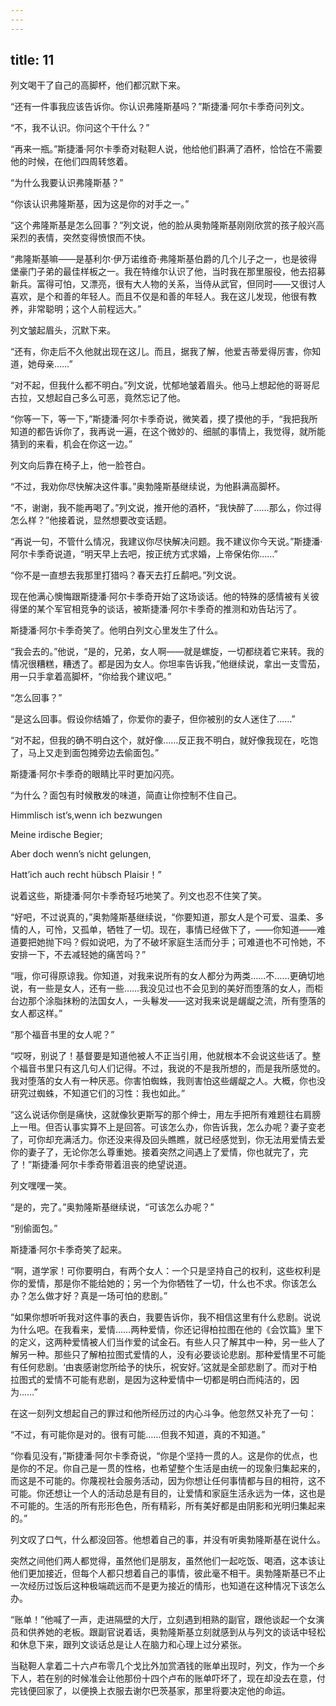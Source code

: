 ```yaml
---
---
---
```

title: 11
---




列文喝干了自己的高脚杯，他们都沉默下来。

“还有一件事我应该告诉你。你认识弗隆斯基吗？”斯捷潘·阿尔卡季奇问列文。

“不，我不认识。你问这个干什么？”

“再来一瓶。”斯捷潘·阿尔卡季奇对鞑靼人说，他给他们斟满了酒杯，恰恰在不需要他的时候，在他们四周转悠着。

“为什么我要认识弗隆斯基？”

“你该认识弗隆斯基，因为这是你的对手之一。”

“这个弗隆斯基是怎么回事？”列文说，他的脸从奥勃隆斯基刚刚欣赏的孩子般兴高采烈的表情，突然变得愤恨而不快。

“弗隆斯基嘛——是基利尔·伊万诺维奇·弗隆斯基伯爵的几个儿子之一，也是彼得堡豪门子弟的最佳样板之一。我在特维尔认识了他，当时我在那里服役，他去招募新兵。富得可怕，又漂亮，很有大人物的关系，当侍从武官，但同时——又很讨人喜欢，是个和善的年轻人。而且不仅是和善的年轻人。我在这儿发现，他很有教养，非常聪明；这个人前程远大。”

列文皱起眉头，沉默下来。

“还有，你走后不久他就出现在这儿。而且，据我了解，他爱吉蒂爱得厉害，你知道，她母亲……”

“对不起，但我什么都不明白。”列文说，忧郁地皱着眉头。他马上想起他的哥哥尼古拉，又想起自己多么可恶，竟然忘记了他。

“你等一下，等一下，”斯捷潘·阿尔卡季奇说，微笑着，摸了摸他的手，“我把我所知道的都告诉你了，我再说一遍，在这个微妙的、细腻的事情上，我觉得，就所能猜到的来看，机会在你这一边。”

列文向后靠在椅子上，他一脸苍白。

“不过，我劝你尽快解决这件事。”奥勃隆斯基继续说，为他斟满高脚杯。

“不，谢谢，我不能再喝了。”列文说，推开他的酒杯，“我快醉了……那么，你过得怎么样？”他接着说，显然想要改变话题。

“再说一句，不管什么情况，我建议你尽快解决问题。我不建议你今天说。”斯捷潘·阿尔卡季奇说道，“明天早上去吧，按正统方式求婚，上帝保佑你……”

“你不是一直想去我那里打猎吗？春天去打丘鹬吧。”列文说。

现在他满心懊悔跟斯捷潘·阿尔卡季奇开始了这场谈话。他的特殊的感情被有关彼得堡的某个军官相竞争的谈话，被斯捷潘·阿尔卡季奇的推测和劝告玷污了。

斯捷潘·阿尔卡季奇笑了。他明白列文心里发生了什么。

“我会去的。”他说，“是的，兄弟，女人啊——就是螺旋，一切都绕着它来转。我的情况很糟糕，糟透了。都是因为女人。你坦率告诉我，”他继续说，拿出一支雪茄，用一只手拿着高脚杯，“你给我个建议吧。”

“怎么回事？”

“是这么回事。假设你结婚了，你爱你的妻子，但你被别的女人迷住了……”

“对不起，但我的确不明白这个，就好像……反正我不明白，就好像我现在，吃饱了，马上又走到面包摊旁边去偷面包。”

斯捷潘·阿尔卡季奇的眼睛比平时更加闪亮。

“为什么？面包有时候散发的味道，简直让你控制不住自己。

Himmlisch ist’s,wenn ich bezwungen

Meine irdische Begier;

Aber doch wenn’s nicht gelungen,

Hatt’ich auch recht hübsch Plaisir！”



说着这些，斯捷潘·阿尔卡季奇轻巧地笑了。列文也忍不住笑了笑。

“好吧，不过说真的，”奥勃隆斯基继续说，“你要知道，那女人是个可爱、温柔、多情的人，可怜，又孤单，牺牲了一切。现在，事情已经做下了，——你知道——难道要把她抛下吗？假如说吧，为了不破坏家庭生活而分手；可难道也不可怜她，不安排一下，不去减轻她的痛苦吗？”

“哦，你可得原谅我。你知道，对我来说所有的女人都分为两类……不……更确切地说，有一些是女人，还有一些……我没见过也不会见到的美好而堕落的女人，而柜台边那个涂脂抹粉的法国女人，一头鬈发——这对我来说是龌龊之流，所有堕落的女人都这样。”

“那个福音书里的女人呢？”

“哎呀，别说了！基督要是知道他被人不正当引用，他就根本不会说这些话了。整个福音书里只有这几句人们记得。不过，我说的不是我所想的，而是我所感觉的。我对堕落的女人有一种厌恶。你害怕蜘蛛，我则害怕这些龌龊之人。大概，你也没研究过蜘蛛，不知道它们的习性：我也如此。”

“这么说话你倒是痛快，这就像狄更斯写的那个绅士，用左手把所有难题往右肩膀上一甩。但否认事实算不上是回答。可该怎么办，你告诉我，怎么办呢？妻子变老了，可你却充满活力。你还没来得及回头瞧瞧，就已经感觉到，你无法用爱情去爱你的妻子了，无论你怎么尊重她。接着突然之间遇上了爱情，你也就完了，完了！”斯捷潘·阿尔卡季奇带着沮丧的绝望说道。

列文嘿嘿一笑。

“是的，完了。”奥勃隆斯基继续说，“可该怎么办呢？”

“别偷面包。”

斯捷潘·阿尔卡季奇笑了起来。

“啊，道学家！可你要明白，有两个女人：一个只是坚持自己的权利，这些权利是你的爱情，那是你不能给她的；另一个为你牺牲了一切，什么也不求。你该怎么办？怎么做才好？真是一场可怕的悲剧。”

“如果你想听听我对这件事的表白，我要告诉你，我不相信这里有什么悲剧。说说为什么吧。在我看来，爱情……两种爱情，你还记得柏拉图在他的《会饮篇》里下的定义，这两种爱情被人们当作爱的试金石。有些人只了解其中一种，另一些人了解另一种。那些只了解柏拉图式爱情的人，没有必要谈论悲剧。那种爱情里不可能有任何悲剧。‘由衷感谢您所给予的快乐，祝安好。’这就是全部悲剧了。而对于柏拉图式的爱情不可能有悲剧，是因为这种爱情中一切都是明白而纯洁的，因为……”

在这一刻列文想起自己的罪过和他所经历过的内心斗争。他忽然又补充了一句：

“不过，有可能你是对的。很有可能……但我不知道，真的不知道。”

“你看见没有，”斯捷潘·阿尔卡季奇说，“你是个坚持一贯的人。这是你的优点，也是你的不足。你自己是一贯的性格，也希望整个生活是由统一的现象归集起来的，而这是不可能的。你蔑视社会服务活动，因为你想让任何事情都与目的相符，这不可能。你还想让一个人的活动总是有目的，让爱情和家庭生活永远为一体，这也是不可能的。生活的所有形形色色，所有精彩，所有美好都是由阴影和光明归集起来的。”

列文叹了口气，什么都没回答。他想着自己的事，并没有听奥勃隆斯基在说什么。

突然之间他们两人都觉得，虽然他们是朋友，虽然他们一起吃饭、喝酒，这本该让他们更加接近，但每个人都只想着自己的事情，彼此毫不相干。奥勃隆斯基已不止一次经历过饭后这种极端疏远而不是更为接近的情形，也知道在这种情况下该怎么办。

“账单！”他喊了一声，走进隔壁的大厅，立刻遇到相熟的副官，跟他谈起一个女演员和供养她的老板。跟副官说着话，奥勃隆斯基立刻就感到从与列文的谈话中轻松和休息下来，跟列文谈话总是让人在脑力和心理上过分紧张。

当鞑靼人拿着二十六卢布零几个戈比外加赏酒钱的账单出现时，列文，作为一个乡下人，若在别的时候准会让他那份十四个卢布的账单吓坏了，现在却没去在意，付完钱便回家了，以便换上衣服去谢尔巴茨基家，那里将要决定他的命运。
